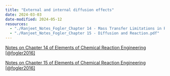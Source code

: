 ```yaml
--- 
title: "External and internal diffusion effects"
date: 2024-03-03
date-modified: 2024-05-12
resources:
  - "./Ranjeet_Notes_Fogler_Chapter 14 - Mass Transfer Limitations in Reacting Systems.pdf"
  - "./Ranjeet_Notes_Fogler_Chapter 15 - Diffusion and Reaction.pdf"
---
```



::: {.callout-note}

[Notes on Chapter 14 of Elements of Chemical Reaction Engineering
[@fogler2016]](./Ranjeet_Notes_Fogler_Chapter 14 - Mass Transfer Limitations in Reacting Systems.pdf)

[Notes on Chapter 15 of Elements of Chemical Reaction Engineering
[@fogler2016]](./Ranjeet_Notes_Fogler_Chapter 15 - Diffusion and Reaction.pdf)

:::

